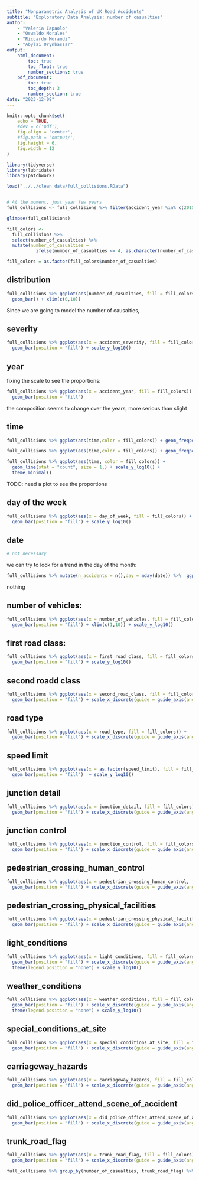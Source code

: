 ```yaml
---
title: "Nonparametric Analysis of UK Road Accidents"
subtitle: "Exploratory Data Analysis: number of casualties"
author:
    - "Valeria Iapaolo"
    - "Oswaldo Morales"
    - "Riccardo Morandi"
    - "Abylai Orynbassar"
output:
    html_document:
        toc: true
        toc_float: true
        number_sections: true
    pdf_document:
        toc: true
        toc_depth: 3
        number_section: true
date: "2023-12-08"
---
```


```r
knitr::opts_chunk$set(
    echo = TRUE,
    #dev = c('pdf'),
    fig.align = 'center',
    #fig.path = 'output/',
    fig.height = 6,
    fig.width = 12
)
```

```r
library(tidyverse)
library(lubridate)
library(patchwork)
```

```r
load("../../clean data/full_collisions.RData")


# At the moment, just year few years
full_collisions <- full_collisions %>% filter(accident_year %in% c(2015,2016,2017,2018))

```

```r
glimpse(full_collisions)
```

```r
fill_colors <- 
  full_collisions %>% 
  select(number_of_casualties) %>%
  mutate(number_of_casualties = 
           ifelse(number_of_casualties <= 4, as.character(number_of_casualties), '5+'))

fill_colors = as.factor(fill_colors$number_of_casualties)
```


## distribution

```r
full_collisions %>% ggplot(aes(number_of_casualties, fill = fill_colors)) +
  geom_bar() + xlim(c(0,10))

```

Since we are going to model the number of causalties, 



## severity

```r
full_collisions %>% ggplot(aes(x = accident_severity, fill = fill_colors)) + 
  geom_bar(position = "fill") + scale_y_log10()
```
## year


fixing the scale to see the proportions:

```r
full_collisions %>% ggplot(aes(x = accident_year, fill = fill_colors)) + 
  geom_bar(position = "fill")
```

the composition seems to change over the years, more serious than slight

## time

```r
full_collisions %>% ggplot(aes(time,color = fill_colors)) + geom_freqpoly(bins = 48)
```

```r
full_collisions %>% ggplot(aes(time,color = fill_colors)) + geom_freqpoly(bins = 48) + scale_y_log10()
```

```r
full_collisions %>% ggplot(aes(time, color = fill_colors)) + 
  geom_line(stat = "count", size = 1,) + scale_y_log10() +
  theme_minimal()
```
TODO: need a plot to see the proportions 

## day of the week

```r
full_collisions %>% ggplot(aes(x = day_of_week, fill = fill_colors)) + 
  geom_bar(position = "fill") + scale_y_log10()
```


## date

```r
# not necessary
```


we can try to look for a trend in the day of the month:

```r
full_collisions %>% mutate(n_accidents = n(),day = mday(date)) %>%  ggplot(aes(day,color = as.factor(accident_year))) + geom_freqpoly(bins = 31) + theme(legend.position = "none") + scale_y_log10()
```
nothing

## number of vehicles:

```r
full_collisions %>% ggplot(aes(x = number_of_vehicles, fill = fill_colors)) + 
  geom_bar(position = "fill") + xlim(c(1,10)) + scale_y_log10()
```


## first road class:

```r
full_collisions %>% ggplot(aes(x = first_road_class, fill = fill_colors)) + 
  geom_bar(position = "fill") + scale_y_log10()
```

## second roadd class

```r
full_collisions %>% ggplot(aes(x = second_road_class, fill = fill_colors)) + 
  geom_bar(position = "fill") + scale_x_discrete(guide = guide_axis(angle = 90)) + scale_y_log10()
```

## road type


```r
full_collisions %>% ggplot(aes(x = road_type, fill = fill_colors)) + 
  geom_bar(position = "fill") + scale_x_discrete(guide = guide_axis(angle = 90)) + scale_y_log10()
```

## speed limit

```r
full_collisions %>% ggplot(aes(x = as.factor(speed_limit), fill = fill_colors)) + 
  geom_bar(position = "fill")  + scale_y_log10()
```

## junction detail

```r
full_collisions %>% ggplot(aes(x = junction_detail, fill = fill_colors)) + 
  geom_bar(position = "fill") + scale_x_discrete(guide = guide_axis(angle = 90)) + scale_y_log10()
```

## junction control

```r
full_collisions %>% ggplot(aes(x = junction_control, fill = fill_colors)) + 
  geom_bar(position = "fill") + scale_x_discrete(guide = guide_axis(angle = 90)) + scale_y_log10()
```

## pedestrian_crossing_human_control

```r
full_collisions %>% ggplot(aes(x = pedestrian_crossing_human_control, fill = fill_colors)) + 
  geom_bar(position = "fill") + scale_x_discrete(guide = guide_axis(angle = 60)) + scale_y_log10()
```

## pedestrian_crossing_physical_facilities

```r
full_collisions %>% ggplot(aes(x = pedestrian_crossing_physical_facilities, fill = fill_colors)) + 
  geom_bar(position = "fill") + scale_x_discrete(guide = guide_axis(angle = 60)) + scale_y_log10()
```

## light_conditions

```r
full_collisions %>% ggplot(aes(x = light_conditions, fill = fill_colors)) + 
  geom_bar(position = "fill") + scale_x_discrete(guide = guide_axis(angle = 60)) +
  theme(legend.position = "none") + scale_y_log10()
```

## weather_conditions

```r
full_collisions %>% ggplot(aes(x = weather_conditions, fill = fill_colors)) + 
  geom_bar(position = "fill") + scale_x_discrete(guide = guide_axis(angle = 60)) +
  theme(legend.position = "none") + scale_y_log10()
```

## special_conditions_at_site

```r
full_collisions %>% ggplot(aes(x = special_conditions_at_site, fill = fill_colors)) + 
  geom_bar(position = "fill") + scale_x_discrete(guide = guide_axis(angle = 60)) + scale_y_log10()
```

## carriageway_hazards

```r
full_collisions %>% ggplot(aes(x = carriageway_hazards, fill = fill_colors)) + 
  geom_bar(position = "fill") + scale_x_discrete(guide = guide_axis(angle = 60)) + scale_y_log10()
```

## did_police_officer_attend_scene_of_accident

```r
full_collisions %>% ggplot(aes(x = did_police_officer_attend_scene_of_accident, fill = fill_colors)) + 
  geom_bar(position = "fill") + scale_x_discrete(guide = guide_axis(angle = 45)) + scale_y_log10()
```

## trunk_road_flag

```r
full_collisions %>% ggplot(aes(x = trunk_road_flag, fill = fill_colors)) + scale_y_log10() + 
  geom_bar(position = "fill") + scale_x_discrete(guide = guide_axis(angle = 45)) 
```

#####################
```r
full_collisions %>% group_by(number_of_casualties, trunk_road_flag) %>% summarise(n = n()) %>% ungroup()
```


